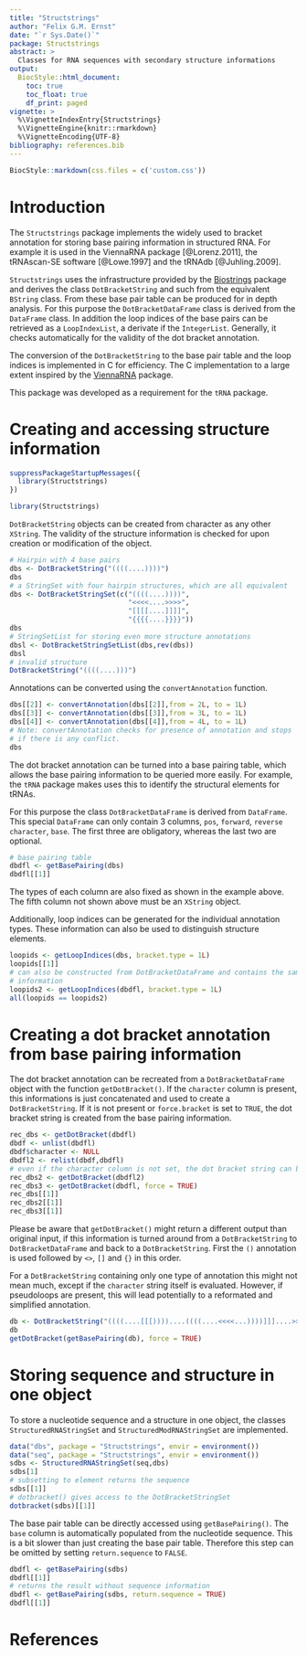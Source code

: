 ```yaml
---
title: "Structstrings"
author: "Felix G.M. Ernst"
date: "`r Sys.Date()`"
package: Structstrings
abstract: >
  Classes for RNA sequences with secondary structure informations
output:
  BiocStyle::html_document:
    toc: true
    toc_float: true
    df_print: paged
vignette: >
  %\VignetteIndexEntry{Structstrings}
  %\VignetteEngine{knitr::rmarkdown}
  %\VignetteEncoding{UTF-8}
bibliography: references.bib
---
```


```r
BiocStyle::markdown(css.files = c('custom.css'))
```

# Introduction

The `Structstrings` package implements the widely used to bracket annotation for
storing base pairing information in structured RNA. For example it is used in
the ViennaRNA package [@Lorenz.2011], the tRNAscan-SE software [@Lowe.1997] and
the tRNAdb [@Juhling.2009].

`Structstrings` uses the infrastructure provided by the
[Biostrings](#References) package and derives the class `DotBracketString` and
such from the equivalent `BString` class. From these base pair table can be
produced for in depth analysis. For this purpose the `DotBracketDataFrame` class
is derived from the `DataFrame` class. In addition the loop indices of the base
pairs can be retrieved as a `LoopIndexList`, a derivate if the `IntegerList`.
Generally, it checks automatically for the validity of the dot bracket
annotation.

The conversion of the `DotBracketString` to the base pair table and the loop 
indices is implemented in C for efficiency. The C implementation to a large 
extent inspired by the [ViennaRNA](https://www.tbi.univie.ac.at/RNA/) package.

This package was developed as a requirement for the `tRNA` package.

# Creating and accessing structure information

```r
suppressPackageStartupMessages({
  library(Structstrings)
})
```
```r
library(Structstrings)
```

`DotBracketString` objects can be created from character as any other `XString`.
The validity of the structure information is checked for upon creation or 
modification of the object.

```r
# Hairpin with 4 base pairs
dbs <- DotBracketString("((((....))))")
dbs
# a StringSet with four hairpin structures, which are all equivalent
dbs <- DotBracketStringSet(c("((((....))))",
                             "<<<<....>>>>",
                             "[[[[....]]]]",
                             "{{{{....}}}}"))
dbs
# StringSetList for storing even more structure annotations
dbsl <- DotBracketStringSetList(dbs,rev(dbs))
dbsl
# invalid structure
DotBracketString("((((....)))")
```

Annotations can be converted using the `convertAnnotation` function.

```r
dbs[[2]] <- convertAnnotation(dbs[[2]],from = 2L, to = 1L)
dbs[[3]] <- convertAnnotation(dbs[[3]],from = 3L, to = 1L)
dbs[[4]] <- convertAnnotation(dbs[[4]],from = 4L, to = 1L)
# Note: convertAnnotation checks for presence of annotation and stops
# if there is any conflict.
dbs
```

The dot bracket annotation can be turned into a base pairing table, which allows
the base pairing information to be queried more easily. For example, the `tRNA` 
package makes uses this to identify the structural elements for tRNAs.

For this purpose the class `DotBracketDataFrame` is derived from `DataFrame`.
This special `DataFrame` can only contain 3 columns, `pos`, `forward`, `reverse`
`character`, `base`. The first three are obligatory, whereas the last two are
optional.

```r
# base pairing table
dbdfl <- getBasePairing(dbs)
dbdfl[[1]]
```

The types of each column are also fixed as shown in the example above. The fifth 
column not shown above must be an `XString` object.

Additionally, loop indices can be generated for the individual annotation types. 
These information can also be used to distinguish structure elements.

```r
loopids <- getLoopIndices(dbs, bracket.type = 1L)
loopids[[1]]
# can also be constructed from DotBracketDataFrame and contains the same 
# information
loopids2 <- getLoopIndices(dbdfl, bracket.type = 1L)
all(loopids == loopids2)
```

# Creating a dot bracket annotation from base pairing information

The dot bracket annotation can be recreated from a `DotBracketDataFrame` object
with the function `getDotBracket()`. If the `character` column is present, this 
informations is just concatenated and used to create a `DotBracketString`. If
it is not present or `force.bracket` is set to `TRUE`, the dot bracket string
is created from the base pairing information.

```r
rec_dbs <- getDotBracket(dbdfl)
dbdf <- unlist(dbdfl)
dbdf$character <- NULL
dbdfl2 <- relist(dbdf,dbdfl)
# even if the character column is not set, the dot bracket string can be created
rec_dbs2 <- getDotBracket(dbdfl2)
rec_dbs3 <- getDotBracket(dbdfl, force = TRUE)
rec_dbs[[1]]
rec_dbs2[[1]]
rec_dbs3[[1]]
```

Please be aware that `getDotBracket()` might return a different output than 
original input, if this information is turned around from a `DotBracketString` 
to `DotBracketDataFrame` and back to a `DotBracketString`. First the `()` 
annotation is used followed by `<>`, `[]` and `{}` in this order.

For a `DotBracketString` containing only one type of annotation this might not 
mean much, except if the `character` string itself is evaluated. However,
if pseudoloops are present, this will lead potentially to a reformated and
simplified annotation.

```r
db <- DotBracketString("((((....[[[))))....((((....<<<<...))))]]]....>>>>...")
db
getDotBracket(getBasePairing(db), force = TRUE)
```

# Storing sequence and structure in one object

To store a nucleotide sequence and a structure in one object, the classes
`StructuredRNAStringSet` and `StructuredModRNAStringSet`  are implemented.

```r
data("dbs", package = "Structstrings", envir = environment())
data("seq", package = "Structstrings", envir = environment())
sdbs <- StructuredRNAStringSet(seq,dbs)
sdbs[1]
# subsetting to element returns the sequence
sdbs[[1]]
# dotbracket() gives access to the DotBracketStringSet
dotbracket(sdbs)[[1]]
```

The base pair table can be directly accessed using `getBasePairing()`. The 
`base` column is automatically populated from the nucleotide sequence. This is a
bit slower than just creating the base pair table. Therefore this step can be 
omitted by setting `return.sequence` to `FALSE`.

```r
dbdfl <- getBasePairing(sdbs)
dbdfl[[1]]
# returns the result without sequence information
dbdfl <- getBasePairing(sdbs, return.sequence = TRUE)
dbdfl[[1]]
```

# References
